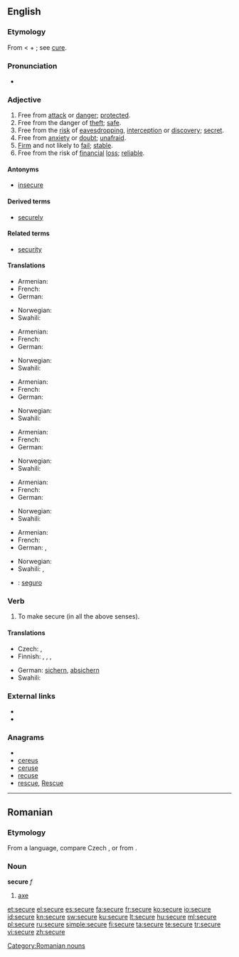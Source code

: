 {{wikipedia|dab=Secure}}
==English==

===Etymology===
From {{etyl|la}} {{term|securus||of persons, free from care, quiet, easy; in a bad sense, careless, reckless; of things, tranquil, also free from danger, safe, secure}} < {{term|se-||without}} + {{term|cura||care}}; see [[cure]].

===Pronunciation===
* {{audio|en-us-secure.ogg|Audio (US)}}

===Adjective===
{{en-adj|securer|securest|more}}

# Free from [[attack]] or [[danger]]; [[protected]].
# Free from the danger of [[theft]]; [[safe]].
# Free from the [[risk]] of [[eavesdropping]],  [[interception]] or [[discovery]]; [[secret]].
# Free from [[anxiety]] or [[doubt]]; [[unafraid]].
# [[firm|Firm]] and not likely to [[fail]]; [[stable]].
# Free from the risk of [[financial]] [[loss]]; [[reliable]].

====Antonyms====
* [[insecure]]

====Derived terms====
* [[securely]]

====Related terms====
* [[security]]

====Translations====
{{trans-top|Free from attack or danger; protected}}
* Armenian: {{t-|hy|անվտանգ|tr=anvtang}}
* French: {{t+|fr|sûr}}
* German: {{t+|de|sicher}}
{{trans-mid}}
* Norwegian: {{t+|no|sikker}}
* Swahili: {{t+|sw|salamu|xs=Swahili}}
{{trans-bottom}}

{{trans-top|Free from the danger of theft; safe}}
* Armenian: {{t+|hy|ապահով|tr=apahov}}
* French: {{t+|fr|sûr}}
* German: {{t+|de|sicher}}
{{trans-mid}}
* Norwegian: {{t+|no|sikker}}
* Swahili: {{t+|sw|salamu|xs=Swahili}}
{{trans-bottom}}

{{trans-top|Free from the risk of eavesdropping, interception or discovery; secret}}
* Armenian: {{t+|hy|ապահով|tr=apahov}}
* French: {{t+|fr|sûr}}
* German: {{t+|de|sicher}}
{{trans-mid}}
* Norwegian: {{t+|no|sikker}}
* Swahili: {{t+|sw|salamu|xs=Swahili}}
{{trans-bottom}}

{{trans-top|Free from anxiety or doubt; unafraid}}
* Armenian: {{t+|hy|ապահով|tr=apahov}}
* French: {{t+|fr|sûr}}
* German: {{t+|de|sicher}}
{{trans-mid}}
* Norwegian: {{t+|no|sikker}}
* Swahili: {{t+|sw|salamu|xs=Swahili}}
{{trans-bottom}}

{{trans-top|Firm and not likely to fail; stable}}
* Armenian: {{t+|hy|ապահով|tr=apahov}}
* French: {{t+|fr|sûr}}
* German: {{t+|de|zuverlässig}}
{{trans-mid}}
* Norwegian: {{t+|no|sikker}}
* Swahili: {{t+|sw|salamu|xs=Swahili}}
{{trans-bottom}}

{{trans-top|Free from the risk of financial loss; reliable}}
* Armenian: {{t+|hy|ապահով|tr=apahov}}
* French: {{t+|fr|sûr}}
* German: {{t+|de|sicher}}, {{t+|de|zuverlässig}}
{{trans-mid}}
* Norwegian: {{t+|no|sikker}}
* Swahili: {{t+|sw|salamu|xs=Swahili}},  {{t+|sw|salamu|xs=Swahili}}
{{trans-bottom}}

{{checktrans-top}}
* {{ttbc|Spanish}}: [[seguro]]
{{trans-bottom}}

===Verb===
{{en-verb|secur|ing}}

# To make secure (in all the above senses).

====Translations====
{{trans-top|To make secure}}
* Czech: {{t-|cs|jistit}}, {{t-|cs|zajistit}}
* Finnish: {{t-|fi|turvata}}, {{t-|fi|suojata}}, {{t+|fi|varmistaa}}, {{t+|fi|kiinnittää}}
{{trans-mid}}
* German: [[sichern]], [[absichern]]
* Swahili: {{t+|sw|usalamu|xs=Swahili}}
{{trans-bottom}}

===External links===
* {{R:Webster 1913}}
* {{R:Century 1911}}

===Anagrams===
* {{alphagram|ceersu}}
* [[cereus#English|cereus]]
* [[ceruse#English|ceruse]]
* [[recuse#English|recuse]]
* [[rescue#English|rescue]], [[Rescue#English|Rescue]]

----

==Romanian==

===Etymology===
From a {{etyl|sla|ro}} language, compare Czech {{term|sekera|lang=cs}}, or from {{etyl|la|ro}}.

===Noun===
'''secure'''  ''f''

# [[axe]]

[[Category:Romanian nouns]]

[[et:secure]]
[[el:secure]]
[[es:secure]]
[[fa:secure]]
[[fr:secure]]
[[ko:secure]]
[[io:secure]]
[[id:secure]]
[[kn:secure]]
[[sw:secure]]
[[ku:secure]]
[[lt:secure]]
[[hu:secure]]
[[ml:secure]]
[[pl:secure]]
[[ru:secure]]
[[simple:secure]]
[[fi:secure]]
[[ta:secure]]
[[te:secure]]
[[tr:secure]]
[[vi:secure]]
[[zh:secure]]